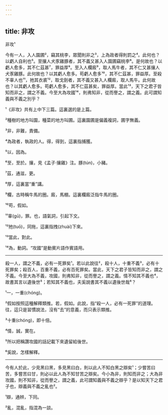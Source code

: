 ```yaml
---
---
---
```

title: 非攻
---




非攻¹

今有一人，入人園圃²，竊其桃李，眾聞則非之³，上為政者得則罰之⁴。此何也？以虧人自利也⁵。至攘人犬豕雞豚者，其不義又甚入人園圃竊桃李⁶。是何故也？以虧人愈多，其不仁茲甚⁷，罪益厚⁸。至入人欄廄⁹，取人馬牛者，其不仁又甚攘人犬豕雞豚。此何故也？以其虧人愈多。苟虧人愈多¹⁰，其不仁茲甚，罪益厚。至殺不辜人也¹¹，扡其衣裘¹²，取戈劍者，其不義又甚入人欄廄，取人馬牛。此何故也？以其虧人愈多。苟虧人愈多，其不仁茲甚矣，罪益厚。當此¹³，天下之君子皆知而非之，謂之不義。今至大為攻國¹⁴，則弗知非，從而譽之，謂之義。此可謂知義與不義之別乎？

¹《非攻》共有上中下三篇。這裏選的是上篇。

²種樹的地方叫園，種菜的地方叫圃。這裏園圃是偏義複詞，圃字無義。

³非，非難，責備。

⁴為政者，執政的人。得，得到，這裏指捕獲。

⁵以，因為。

⁶至，至於。攘，見《孟子·攘雞》注。豚(tún)，小豬。

⁷茲，通滋，更。

⁸厚，這裏當“重”講。

⁹欄，古時稱牛馬的圈。廄，馬棚。這裏欄廄泛指牛馬的圈。

¹⁰苟，假如。

¹¹辜(gū)，罪。也，語氣詞，引起下文。

¹²扡(tuō)，同拖，這裏指拽(zhuài)下來。

¹³當此，對此。

¹⁴為，動詞。“攻國”是動賓片語作賓語用。



--------------------

殺一人，謂之不義，必有一死罪矣¹。若以此說往²，殺十人，十重不義³，必有十死罪矣；殺百人，百重不義，必有百死罪矣。當此，天下之君子皆知而非之，謂之不義。今至大為不義，攻國，則弗知非，從而譽之，謂之義。情不知其不義也⁴，故書其言以遺後世⁵；若知其不義也，夫奚說書其不義以遺後世哉⁶？

¹一，一重(chóng)。

²假如按照這種解釋類推。若，假如。此說，指“殺一人，必有一死罪”的道理。往，這只是習慣說法，沒有“去”的意義，而只表示類推。

³十重(chóng)，即十倍。

⁴情，誠，實在。

⁵所以把稱讚攻國的話記載下來遺留給後世。

⁶奚說，怎樣解釋。



--------------------

今有人於此，少見黑曰黑，多見黑曰白，則以此人不知白黑之辯矣¹；少嘗苦曰苦，多嘗苦曰甘，則必以此人為不知甘苦之辯矣。今小為非，則知而非之；大為非攻國，則不知非，從而譽之，謂之義，此可謂知義與不義之辯乎？是以知天下之君子也，辯義與不義之亂也²。

¹辯，通辨，下同。

²亂，混亂，指混為一談。